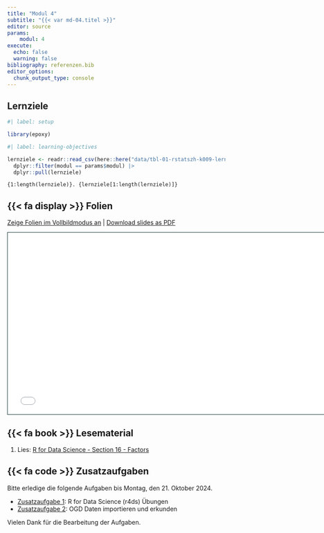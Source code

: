```yaml
---
title: "Modul 4"
subtitle: "{{< var md-04.titel >}}"
editor: source
params:
    modul: 4
execute: 
  echo: false
  warning: false
bibliography: referenzen.bib
editor_options: 
  chunk_output_type: console
---
```


## Lernziele

```r
#| label: setup

library(epoxy)
```

```r
#| label: learning-objectives

lernziele <- readr::read_csv(here::here("data/tbl-01-rstatszh-k009-lernziele.csv")) |> 
  dplyr::filter(modul == params$modul) |>
  dplyr::pull(lernziele)

```

```epoxy
{1:length(lernziele)}. {lernziele[1:length(lernziele)]}
```

## {{< fa display >}} Folien

[Zeige Folien im Vollbildmodus an](../folien/md-04-daten-management.html) | [Download slides as PDF](https://github.com/rstatszh-k009/website/raw/main/folien/md-04-daten-management.pdf)

```{=html}
<iframe class="slide-deck" src="../folien/md-04-daten-management.html" height="420" width="747" style="border: 1px solid #123233;"></iframe>
```

## {{< fa book >}} Lesematerial

1. Lies: [R for Data Science - Section 16 - Factors](https://r4ds.hadley.nz/factors)

## {{< fa code >}} Zusatzaufgaben

Bitte erledige die folgende Aufgaben bis Montag, den 21. Oktober 2024. 

-   [Zusatzaufgabe 1](../zusatzaufgaben/md-04/za-04-01-r4ds-uebungen): R for Data Science (r4ds) Übungen
-   [Zusatzaufgabe 2](../zusatzaufgaben/md-04/za-04-02-ogd-erkunden): OGD Daten importieren und erkunden

Vielen Dank für die Bearbeitung der Aufgaben.
